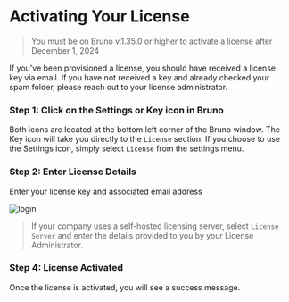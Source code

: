 # Activating Your License

> You must be on Bruno v.1.35.0 or higher to activate a license after December 1, 2024

If you've been provisioned a license, you should have received a license key via email. If you have not received a key and already checked your spam folder, please reach out to your license administrator.

### Step 1: Click on the Settings or Key icon in Bruno

Both icons are located at the bottom left corner of the Bruno window. The Key icon will take you directly to the `License` section. If you choose to use the Settings icon, simply select `License` from the settings menu.

### Step 2: Enter License Details

Enter your license key and associated email address

![login](/screenshots/license-management/activatelicense.webp)

> If your company uses a self-hosted licensing server, select `License Server` and enter the details provided to you by your License Administrator.

### Step 4: License Activated

Once the license is activated, you will see a success message.
